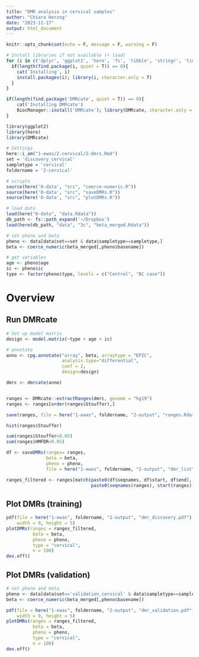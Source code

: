 ```yaml
---
title: "DMR analysis in cervical samples"
author: "Chiara Herzog"
date: "2023-11-17"
output: html_document
---
```


```r
knitr::opts_chunk$set(echo = F, message = F, warning = F)

# Install libraries if not available (+ load)
for (i in c('dplyr', 'ggplot2', 'here', 'fs', 'tibble', 'stringr', 'tidyverse', 'patchwork', 'devtools')){
  if(length(find.package(i, quiet = T)) == 0){
    cat('Installing', i)
    install.packages(i); library(i, character.only = T)
  }
}

if(length(find.package('DMRcate', quiet = T)) == 0){
    cat('Installing DMRcate')
    BiocManager::install('DMRcate'); library(DMRcate, character.only = T)
}

library(ggplot2)
library(here)
library(DMRcate)

# Settings
here::i_am("1-ewas/2-cervical/2-dmrs.Rmd")
set = 'discovery_cervical'
sampletype = 'cervical'
foldername = '2-cervical'

# scripts
source(here('0-data', "src", "coerce-numeric.R"))
source(here('0-data', "src", "saveDMRs.R"))
source(here('0-data', "src", "plotDMRs.R"))
```

```r
# load data
load(here("0-data", "data.Rdata"))
db_path <- fs::path_expand('~/Dropbox')
load(here(db_path, "data", "3c", "beta_merged.Rdata"))

# set pheno and beta
pheno <- data[data$set==set & data$sampletype==sampletype,]
beta <- coerce_numeric(beta_merged[,pheno$basename])

# get variables
age <- pheno$age
ic <- pheno$ic
type <- factor(pheno$type, levels = c("Control", "BC case"))
```

# Overview

## Run DMRcate

```r
# Set up model matrix
design <- model.matrix(~type + age + ic)

# annotate
anno <- cpg.annotate("array", beta, arraytype = "EPIC",
                     analysis.type="differential",
                     coef = 2,
                     design=design)

dmrc <- dmrcate(anno)


ranges <- DMRcate::extractRanges(dmrc, genome = "hg19")
ranges <- ranges[order(ranges$Stouffer),]

save(ranges, file = here("1-ewas", foldername, "2-output", "ranges.Rdata"))

hist(ranges$Stouffer)

sum(ranges$Stouffer<0.05)
sum(ranges$HMFDR<0.05)

df <- saveDMRs(ranges= ranges,
               beta = beta,
               pheno = pheno,
               file = here("1-ewas", foldername, "2-output", "dmr_list"))

ranges_filtered <- ranges[match(paste0(df$seqnames, df$start, df$end),
                                paste0(seqnames(ranges), start(ranges), end(ranges))),]
```

## Plot DMRs (training)

```r
pdf(file = here("1-ewas", foldername, "2-output", "dmr_discovery.pdf"),
    width = 9, height = 5)
plotDMRs(ranges = ranges_filtered,
          beta = beta,
          pheno = pheno,
          type = "cervical",
          n = 100)
dev.off()
```

## Plot DMRs (validation)


```r
# set pheno and beta
pheno <- data[data$set=='validation_cervical' & data$sampletype==sampletype,]
beta <- coerce_numeric(beta_merged[,pheno$basename])

pdf(file = here("1-ewas", foldername, "2-output", "dmr_validation.pdf"),
    width = 9, height = 5)
plotDMRs(ranges = ranges_filtered,
          beta = beta,
          pheno = pheno,
          type = "cervical",
          n = 100)
dev.off()
```
